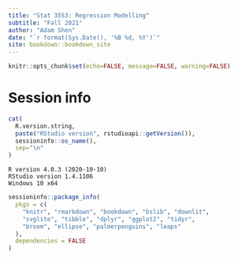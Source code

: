 ```yaml
---
title: "Stat 3553: Regression Modelling"
subtitle: "Fall 2021"
author: "Adam Shen"
date: "`r format(Sys.Date(), '%B %d, %Y')`"
site: bookdown::bookdown_site
---
```


```r
knitr::opts_chunk$set(echo=FALSE, message=FALSE, warning=FALSE)
```

# Session info {-}

```r
cat(
  R.version.string,
  paste("RStudio version", rstudioapi::getVersion()),
  sessioninfo::os_name(),
  sep="\n"
)
```

```
R version 4.0.3 (2020-10-10)
RStudio version 1.4.1106
Windows 10 x64
```

```r
sessioninfo::package_info(
  pkgs = c(
    "knitr", "rmarkdown", "bookdown", "bslib", "downlit",
    "svglite", "tibble", "dplyr", "ggplot2", "tidyr",
    "broom", "ellipse", "palmerpenguins", "leaps"
  ),
  dependencies = FALSE
)
```

